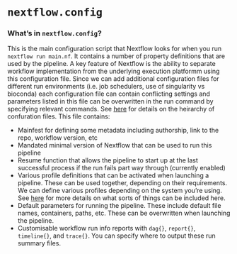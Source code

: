 # **`nextflow.config`**

### What's in `nextflow.config`? 

This is the main configuration script that Nextflow looks for when you run `nextflow run main.nf`. It contains a number of property definitions that are used by the pipeline. A key feature of Nextflow is the ability to separate workflow implementation from the underlying execution platformm using this configuration file. Since we can add additional configuration files for different run environments (i.e. job schedulers, use of singularity vs bioconda) each configuration file can contain conflicting settings and parameters listed in this file can be overwritten in the run command by specifying relevant commands. See [here](https://www.nextflow.io/docs/latest/config.html#configuration-file) for details on the heirarchy of confuration files. This file contains: 

* Mainfest for defining some metadata including authorship, link to the repo, workflow version, etc 
* Mandated minimal version of Nextflow that can be used to run this pipeline 
* Resume function that allows the pipeline to start up at the last successful process if the run fails part way through (currently enabled) 
* Various profile definitions that can be activated when launching a pipeline. These can be used together, depending on their requirements. We can define various profiles depending on the system you're using. See [here](https://www.nextflow.io/docs/latest/config.html?highlight=profiles#config-profiles) for more details on what sorts of things can be included here. 
* Default parameters for running the pipeline. These include default file names, containers, paths, etc. These can be overwritten when launching the pipeline. 
* Customisable workflow run info reports with `dag{}`, `report{}`, `timeline{}`, and `trace{}`. You can specify where to output these run summary files. 
